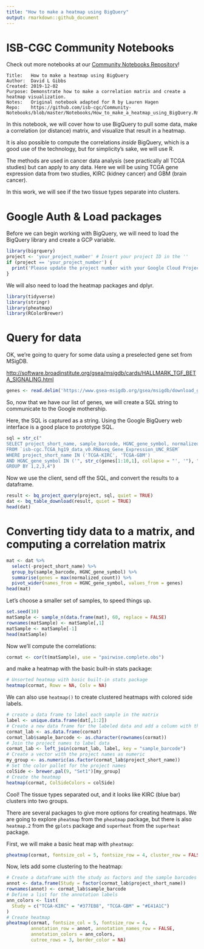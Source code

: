 ```yaml
---
title: "How to make a heatmap using BigQuery"
output: rmarkdown::github_document
---
```


# ISB-CGC Community Notebooks

Check out more notebooks at our [Community Notebooks Repository](https://github.com/isb-cgc/Community-Notebooks)!

```
Title:   How to make a heatmap using BigQuery 
Author:  David L Gibbs
Created: 2019-12-02
Purpose: Demonstrate how to make a correlation matrix and create a heatmap visualization.
Notes:   Original notebook adapted for R by Lauren Hagen
Repo:    https://github.com/isb-cgc/Community-Notebooks/blob/master/Notebooks/How_to_make_a_heatmap_using_BigQuery.Rmd
```

In this notebook, we will cover how to use BigQuery to pull some data, make a correlation (or distance) matrix, and visualize that result in a heatmap.

It is also possible to compute the correlations *inside* BigQuery, which is a good use of the technology, but for simplicity's sake, we will use R.

The methods are used in cancer data analysis (see practically all TCGA studies) but can apply to any data. Here we will be using TCGA gene expression data from two studies, KIRC (kidney cancer) and GBM (brain cancer).

In this work, we will see if the two tissue types separate into clusters.

# Google Auth & Load packages

Before we can begin working with BigQuery, we will need to load the BigQuery library and create a GCP variable.

```r
library(bigrquery)
project <- 'your_project_number' # Insert your project ID in the ''
if (project == 'your_project_number') {
  print('Please update the project number with your Google Cloud Project')
}
```

We will also need to load the heatmap packages and dplyr.

```r
library(tidyverse)
library(stringr)
library(pheatmap)
library(RColorBrewer)
```

# Query for data

OK, we're going to query for some data using a preselected gene set from MSigDB.

[http://software.broadinstitute.org/gsea/msigdb/cards/HALLMARK_TGF_BETA_SIGNALING.html](http://software.broadinstitute.org/gsea/msigdb/cards/HALLMARK_TGF_BETA_SIGNALING.html)

```r
genes <- read.delim('https://www.gsea-msigdb.org/gsea/msigdb/download_geneset.jsp?geneSetName=HALLMARK_TGF_BETA_SIGNALING&fileType=txt', skip = 1)
```

So, now that we have our list of genes, we will create a SQL string to communicate to the Google mothership. 

Here, the SQL is captured as a string. Using the Google BigQuery web interface is a good place to prototype SQL.

```r
sql = str_c("
SELECT project_short_name, sample_barcode, HGNC_gene_symbol, normalized_count 
FROM `isb-cgc.TCGA_hg19_data_v0.RNAseq_Gene_Expression_UNC_RSEM`
WHERE project_short_name IN ('TCGA-KIRC', 'TCGA-GBM')
AND HGNC_gene_symbol IN ('", str_c(genes[1:10,1], collapse = "', '"), "') 
GROUP BY 1,2,3,4")
```

Now we use the client, send off the SQL, and convert the results to a dataframe.

```r
result <- bq_project_query(project, sql, quiet = TRUE)
dat <- bq_table_download(result, quiet = TRUE)
head(dat)
```

# Converting tidy data to a matrix, and computing a correlation matrix

```r
mat <- dat %>%
  select(-project_short_name) %>%
  group_by(sample_barcode, HGNC_gene_symbol) %>%
  summarise(genes = max(normalized_count)) %>%
  pivot_wider(names_from = HGNC_gene_symbol, values_from = genes)
head(mat)
```

Let's choose a smaller set of samples, to speed things up.

```r
set.seed(10)
matSample <- sample_n(data.frame(mat), 60, replace = FALSE)
rownames(matSample) <- matSample[,1]
matSample <- matSample[-1]
head(matSample)
```

Now we'll compute the correlations:

```r
cormat <- cor(t(matSample), use = "pairwise.complete.obs")
```

and make a heatmap with the basic built-in stats package:

```r
# Unsorted heatmap with basic built-in stats package
heatmap(cormat, Rowv = NA, Colv = NA)
```

We can also use `heatmap()` to create clustered heatmaps with colored side labels.

```r
# create a data frame to label each sample in the matrix
label <- unique.data.frame(dat[,1:2])
# Create a new data frame for the labeled data and add a column with the sample_barcodes
cormat_lab <- as.data.frame(cormat)
cormat_lab$sample_barcode <- as.character(rownames(cormat))
# Join the project names to label data
cormat_lab <- left_join(cormat_lab, label, key = "sample_barcode")
# Create a vector with the project names as numeric
my_group <- as.numeric(as.factor(cormat_lab$project_short_name))
# Set the color pallet for the project names
colSide <- brewer.pal(9, "Set1")[my_group]
# Create the heatmap
heatmap(cormat, ColSideColors = colSide)
```

Cool! The tissue types separated out, and it looks like KIRC (blue bar) clusters into two groups.

There are several packages to give more options for creating heatmaps. We are going to explore `pheatmap` from the `pheatmap` package, but there is also `heatmap.2` from the `gplots` package and `superheat` from the `superheat` package.

First, we will make a basic heat map with `pheatmap`:

```r
pheatmap(cormat, fontsize_col = 5, fontsize_row = 4, cluster_row = FALSE, cluster_cols = FALSE)
```

Now, lets add some clustering to the heatmap:

```r
# Create a dataframe with the study as factors and the sample barcodes as the row names
annot <- data.frame(Study = factor(cormat_lab$project_short_name))
rownames(annot) <- cormat_lab$sample_barcode
# Define a list for the annotation labels
ann_colors <- list(
  Study = c("TCGA-KIRC" = "#377EB8", "TCGA-GBM" = "#E41A1C")
)
# Create heatmap
pheatmap(cormat, fontsize_col = 5, fontsize_row = 4, 
         annotation_row = annot, annotation_names_row = FALSE,
         annotation_colors = ann_colors,
         cutree_rows = 3, border_color = NA)
```

